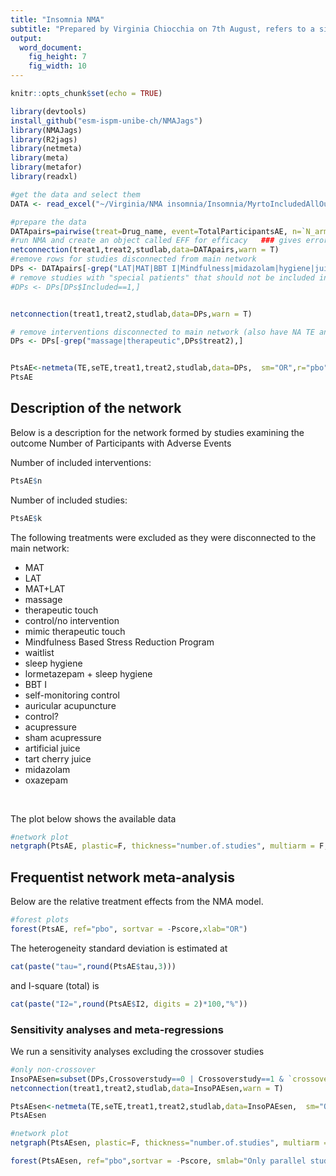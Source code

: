 ```yaml
---
title: "Insomnia NMA"
subtitle: "Prepared by Virginia Chiocchia on 7th August, refers to a single outcome analysis (Number of participants with adverse events) in a frequentist setting"
output: 
  word_document: 
    fig_height: 7
    fig_width: 10
---
```


```r
knitr::opts_chunk$set(echo = TRUE)
```
<!-- Make sure you have the needed libraries from R-Cran and Github: -->
<!-- devtools -->
<!-- NMAJags -->
<!-- R2jags -->
<!-- netmeta -->
<!-- meta -->
<!-- metafor -->
<!-- readxl -->


```r
library(devtools)
install_github("esm-ispm-unibe-ch/NMAJags")
library(NMAJags)
library(R2jags)
library(netmeta)
library(meta)
library(metafor)
library(readxl)
```


```r
#get the data and select them
DATA <- read_excel("~/Virginia/NMA insomnia/Insomnia/MyrtoIncludedAllOutcomesClean27.6dVirgiRenamedInterventions.xlsx", na = "NA")


```



```r
#prepare the data
DATApairs=pairwise(treat=Drug_name, event=TotalParticipantsAE, n=`N_arm_total_for sideeffects`, data=DATA, studlab = Study_name, sm= "OR")
#run NMA and create an object called EFF for efficacy   ### gives error because consists of 5 separate sub-networks so run netconnection first
netconnection(treat1,treat2,studlab,data=DATApairs,warn = T)
#remove rows for studies disconnected from main network
DPs <- DATApairs[-grep("LAT|MAT|BBT I|Mindfulness|midazolam|hygiene|juice|acupressure|acupuncture",DATApairs$treat1),]
# remove studies with "special patients" that should not be included in main analysis
#DPs <- DPs[DPs$Included==1,]


netconnection(treat1,treat2,studlab,data=DPs,warn = T)

# remove interventions disconnected to main network (also have NA TE and seTE)
DPs <- DPs[-grep("massage|therapeutic",DPs$treat2),]


PtsAE<-netmeta(TE,seTE,treat1,treat2,studlab,data=DPs,  sm="OR",r="pbo",comb.fixed =F, comb.random = T)
PtsAE

```
## Description of the network


Below is a description for the network formed by studies examining the outcome Number of Participants with Adverse Events


<!-- Below are the total number of participants in each of the included interventions -->
<!-- ```{r, echo=FALSE, message=FALSE, warning=FALSE} -->
<!-- #describe the data -->
<!-- tapply(DATAs$N_arm_total_stapf,DATAs$Drug_name,sum,na.rm=T) -->

<!-- ``` -->
Number of included interventions:
```r
PtsAE$n
```
Number of included studies:
```r
PtsAE$k
```

The following treatments were excluded as they were disconnected to the main network:

* MAT
* LAT
* MAT+LAT
* massage
* therapeutic touch
* control/no intervention
* mimic therapeutic touch
* Mindfulness Based Stress Reduction Program
* waitlist
* sleep hygiene
* lormetazepam + sleep hygiene
* BBT I
* self-monitoring control
* auricular acupuncture
* control?
* acupressure
* sham acupressure
* artificial juice
* tart cherry juice 
* midazolam
* oxazepam
  
\    

  
 The plot below shows the available data\
```r
#network plot
netgraph(PtsAE, plastic=F, thickness="number.of.studies", multiarm = F, points=T, col=1, number.of.studies=T)
```




## Frequentist network meta-analysis 

Below are the relative treatment effects from the NMA model. 

```r

#forest plots
forest(PtsAE, ref="pbo", sortvar = -Pscore,xlab="OR")
```


<!-- The P-scores (equivalent to the SUCRAs) are shown below -->
<!-- ```{r, echo=FALSE} -->
<!-- netrank(TST, small.values = "bad") -->
<!-- ``` -->

The heterogeneity standard deviation is estimated at
```r
cat(paste("tau=",round(PtsAE$tau,3)))
```
and I-square (total) is 
```r
cat(paste("I2=",round(PtsAE$I2, digits = 2)*100,"%"))
```



<!-- There is little/no/important evidence of inconsistency in the data. There are in total -->

<!-- ```{r echo=FALSE, message=FALSE, warning=FALSE} -->
<!-- split=netsplit(TST) -->
<!-- SIDEp=split$compare.random$p -->
<!-- SIDEp=SIDEp[!is.na(SIDEp)] -->
<!-- #proportion of inconsistent loops -->
<!-- cat(length(SIDEp)) -->
<!-- ``` -->

<!-- comparisons in the network, and there is inconsistency (according to SIDE p-value<0.10) in -->

<!-- ```{r, echo=F, message=FALSE, warning=FALSE} -->
<!-- cat(length(SIDEp[SIDEp<=0.1])) -->
<!-- ``` -->
<!-- loops which gives a % of inconsistent loops equal to -->
<!-- ```{r, echo=F, message=FALSE, warning=FALSE} -->
<!-- cat(paste(round((length(SIDEp[SIDEp<=0.1])/length(SIDEp))*100,1),"%")) -->
<!-- ``` -->



<!-- The p-value from the design-by-treatment test is -->

<!-- ```{r, echo=FALSE, message=FALSE, warning=FALSE} -->
<!-- a=decomp.design(TST) -->
<!-- print(round(a$Q.inc.random$pval,3)) -->
<!-- ``` -->


### Sensitivity analyses and meta-regressions

We run a sensitivity analyses excluding the crossover studies
```r

#only non-crossover
InsoPAEsen=subset(DPs,Crossoverstudy==0 | Crossoverstudy==1 & `crossover, not first phase used`!=1)  
netconnection(treat1,treat2,studlab,data=InsoPAEsen,warn = T)

PtsAEsen<-netmeta(TE,seTE,treat1,treat2,studlab,data=InsoPAEsen,  sm="OR",comb.fixed =F, comb.random = T)
PtsAEsen


```

```r
#network plot
netgraph(PtsAEsen, plastic=F, thickness="number.of.studies", multiarm = F, points=T, col=1, number.of.studies=T)
```


```r

forest(PtsAEsen, ref="pbo",sortvar = -Pscore, smlab="Only parallel studies", fontsize=10,xlab="OR")


```
